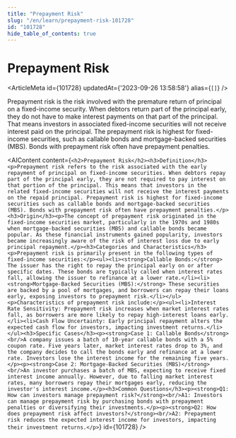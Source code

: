 ```yaml
---
title: "Prepayment Risk"
slug: "/en/learn/prepayment-risk-101728"
id: "101728"
hide_table_of_contents: true
---
```



# Prepayment Risk

<ArticleMeta id={101728} updatedAt={'2023-09-26 13:58:58'} alias={`[]`} />
<div className='border-solid border-b border-t-0 my-4 border-[var(--ifm-color-gray-300)]' />

Prepayment risk is the risk involved with the premature return of principal on a fixed-income security. When debtors return part of the principal early, they do not have to make interest payments on that part of the principal. That means investors in associated fixed-income securities will not receive interest paid on the principal. The prepayment risk is highest for fixed-income securities, such as callable bonds and mortgage-backed securities (MBS). Bonds with prepayment risk often have prepayment penalties.

<AIContent content={`<h2>Prepayment Risk</h2><h3>Definition</h3><p>Prepayment risk refers to the risk associated with the early repayment of principal on fixed-income securities. When debtors repay part of the principal early, they are not required to pay interest on that portion of the principal. This means that investors in the related fixed-income securities will not receive the interest payments on the repaid principal. Prepayment risk is highest for fixed-income securities such as callable bonds and mortgage-backed securities (MBS). Bonds with prepayment risk often have prepayment penalties.</p><h3>Origin</h3><p>The concept of prepayment risk originated in the fixed-income securities market, particularly in the 1970s and 1980s when mortgage-backed securities (MBS) and callable bonds became popular. As these financial instruments gained popularity, investors became increasingly aware of the risk of interest loss due to early principal repayment.</p><h3>Categories and Characteristics</h3><p>Prepayment risk is primarily present in the following types of fixed-income securities:</p><ul><li><strong>Callable Bonds:</strong> The issuer has the right to repay the principal early on or after specific dates. These bonds are typically called when interest rates fall, allowing the issuer to refinance at a lower rate.</li><li><strong>Mortgage-Backed Securities (MBS):</strong> These securities are backed by a pool of mortgages, and borrowers can repay their loans early, exposing investors to prepayment risk.</li></ul><p>Characteristics of prepayment risk include:</p><ul><li>Interest Rate Sensitivity: Prepayment risk increases when market interest rates fall, as borrowers are more likely to repay high-interest loans early.</li><li>Cash Flow Uncertainty: Early principal repayment alters the expected cash flow for investors, impacting investment returns.</li></ul><h3>Specific Cases</h3><p><strong>Case 1: Callable Bonds</strong><br/>A company issues a batch of 10-year callable bonds with a 5% coupon rate. Five years later, market interest rates drop to 3%, and the company decides to call the bonds early and refinance at a lower rate. Investors lose the interest income for the remaining five years.</p><p><strong>Case 2: Mortgage-Backed Securities (MBS)</strong><br/>An investor purchases a batch of MBS, expecting to receive fixed interest income annually. However, due to falling market interest rates, many borrowers repay their mortgages early, reducing the investor's interest income.</p><h3>Common Questions</h3><p><strong>Q1: How can investors manage prepayment risk?</strong><br/>A1: Investors can manage prepayment risk by purchasing bonds with prepayment penalties or diversifying their investments.</p><p><strong>Q2: How does prepayment risk affect investors?</strong><br/>A2: Prepayment risk reduces the expected interest income for investors, impacting their investment returns.</p>`} id={101728} />
